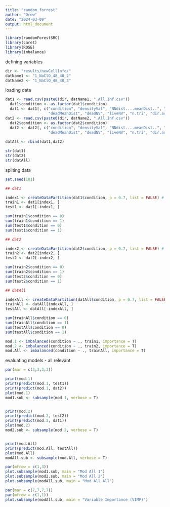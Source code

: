 ---
title: "random_forrest"
author: "Drew"
date: "2024-03-09"
output: html_document
---

```{r}

library(randomForestSRC)
library(caret)
library(ROSE)
library(imbalance)

```

defining variables 

```{r}

dir <- "results/newCellInfo/"
datName1 <- "1_NaClO_48_40_2"
datName2 <- "1_NaClO_48_40_3"

```

loading data 

```{r}

dat1 <- read.csv(paste0(dir, datName1, ".All.Inf.csv"))
  dat1$condition <- as.factor(dat1$condition)
  dat1 <- dat1[, c("condition", "densityVal", "NNdist....meanDist..", "liveMeanDist", 
                   "deadMeanDist", "deadNV", "liveNV", "n.tri", "dir.area" )]
dat2 <- read.csv(paste0(dir, datName2, ".All.Inf.csv"))
  dat2$condition <- as.factor(dat2$condition)
  dat2 <- dat2[, c("condition", "densityVal", "NNdist....meanDist..", "liveMeanDist", 
                   "deadMeanDist", "deadNV", "liveNV", "n.tri", "dir.area" )]
  
datAll <- rbind(dat1,dat2)  

str(dat1)
str(dat2)
str(datAll)
```

spliting data 

```{r}

set.seed(101)

## dat1

index1 <- createDataPartition(dat1$condition, p = 0.7, list = FALSE) # taking 40% of data
train1 <- dat1[index1, ]
test1 <- dat1[-index1, ]

sum(train1$condition == 0)
sum(train1$condition == 1)
sum(test1$condition == 0)
sum(test1$condition == 1)

## dat2

index2 <- createDataPartition(dat2$condition, p = 0.7, list = FALSE) # taking 40% of data
train2 <- dat2[index2, ]
test2 <- dat2[-index2, ]

sum(train2$condition == 0)
sum(train2$condition == 1)
sum(test2$condition == 0)
sum(test2$condition == 1)

## datAll

indexAll <- createDataPartition(datAll$condition, p = 0.7, list = FALSE) # taking 40% of data
trainAll <- datAll[indexAll, ]
testAll <- datAll[-indexAll, ]

sum(trainAll$condition == 0)
sum(trainAll$condition == 1)
sum(testAll$condition == 0)
sum(testAll$condition == 1)

```


```{r}
mod.1 <- imbalanced(condition ~ ., train1, importance = T)
mod.2 <- imbalanced(condition ~ ., train2, importance = T)
mod.All <- imbalanced(condition ~ ., trainAll, importance = T)
```

evaluating models - all relevant  

```{r}

par(mar = c(3,3,3,3))

print(mod.1)
print(predict(mod.1, test1))
print(predict(mod.1, dat2))
plot(mod.1)
mod1.sub <- subsample(mod.1, verbose = T)


print(mod.2)
print(predict(mod.2, test2))
print(predict(mod.2, dat1))
plot(mod.2)
mod2.sub <- subsample(mod.2, verbose = T)


print(mod.All)
print(predict(mod.All, testAll))
plot(mod.All)
modAll.sub <- subsample(mod.All, verbose = T)

par(mfrow = c(1,3))
plot.subsample(mod1.sub, main = "Mod All 1")
plot.subsample(mod2.sub, main = "Mod All 2")
plot.subsample(modAll.sub, main = "Mod All All")

par(mar = c(7,7,7,7))
par(mfrow = c(1,1))
plot.subsample(modAll.sub, main = "Variable Importance (VIMP)")

```

